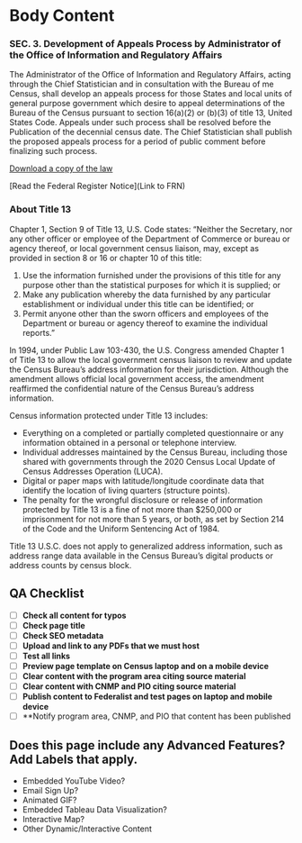 <!-- Page Title | About the Law
------------ | -------------
**SEO Meta-Title:** | About the Law
**SEO Meta-Description** | Read the full text of the statute. Download a copy of the law and the Federal Register Notice. -->


# Body Content
### SEC. 3. Development of Appeals Process by Administrator of the Office of Information and Regulatory Affairs
The Administrator of the Office of Information and Regulatory Affairs, acting through the Chief Statistician and in consultation with the Bureau of me Census, shall develop an appeals process for those States and local units of general purpose government which desire to appeal determinations of the Bureau of the Census pursuant to section 16(a)(2) or (b)(3) of title 13, United States Code. Appeals under such process shall be resolved before the Publication of the decennial census date. The Chief Statistician shall publish the proposed appeals process for a period of public comment before finalizing such process.

[Download a copy of the law](https://github.com/ACalaCensus/digital-marketing-team/raw/master/STATUTE-108-Pg4393.pdf)

[Read the Federal Register Notice](Link to FRN)

### About Title 13
Chapter 1, Section 9 of Title 13, U.S. Code states: “Neither the Secretary, nor any other officer or
employee of the Department of Commerce or bureau or agency thereof, or local government census
liaison, may, except as provided in section 8 or 16 or chapter 10 of this title:
1) Use the information furnished under the provisions of this title for any purpose other than the
statistical purposes for which it is supplied; or
2) Make any publication whereby the data furnished by any particular establishment or individual
under this title can be identified; or
3) Permit anyone other than the sworn officers and employees of the Department or bureau or
agency thereof to examine the individual reports.”

In 1994, under Public Law 103-430, the U.S. Congress amended Chapter 1 of Title 13 to allow the local
government census liaison to review and update the Census Bureau’s address information for their
jurisdiction. Although the amendment allows official local government access, the amendment
reaffirmed the confidential nature of the Census Bureau’s address information. 

Census information protected under Title 13 includes:
- Everything on a completed or partially completed questionnaire or any information obtained in
a personal or telephone interview.
- Individual addresses maintained by the Census Bureau, including those shared with
governments through the 2020 Census Local Update of Census Addresses Operation (LUCA).
- Digital or paper maps with latitude/longitude coordinate data that identify the location of living
quarters (structure points).
- The penalty for the wrongful disclosure or release of information protected by Title 13 is a fine
of not more than $250,000 or imprisonment for not more than 5 years, or both, as set by
Section 214 of the Code and the Uniform Sentencing Act of 1984.

Title 13 U.S.C. does not apply to generalized address information, such as address range data available in the Census Bureau’s digital products or address counts by census block.


## QA Checklist
- [ ] **Check all content for typos**
- [ ] **Check page title** 
- [ ] **Check SEO metadata**
- [ ] **Upload and link to any PDFs that we must host**
- [ ] **Test all links** 
- [ ] **Preview page template on Census laptop and on a mobile device**
- [ ] **Clear content with the program area citing source material**
- [ ] **Clear content with CNMP and PIO citing source material**
- [ ] **Publish content to Federalist and test pages on laptop and mobile device**
- [ ] **Notify program area, CNMP, and PIO that content has been published

## Does this page include any Advanced Features? Add Labels that apply.

- Embedded YouTube Video?
- Email Sign Up?
- Animated GIF?
- Embedded Tableau Data Visualization?
- Interactive Map?
- Other Dynamic/Interactive Content
